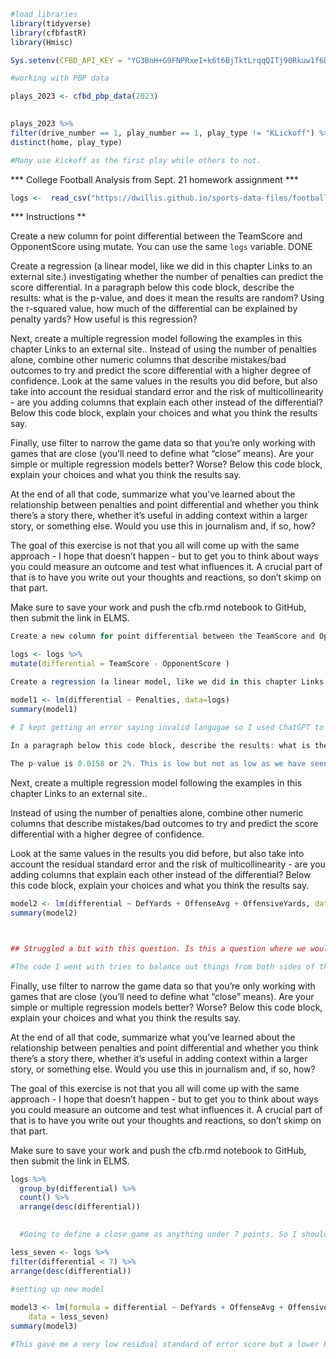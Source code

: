 ```r
#load libraries
library(tidyverse)
library(cfbfastR)
library(Hmisc)

```

```r

Sys.setenv(CFBD_API_KEY = "YG3BnH+G9FNPRxeI+k6t6BjTktLrqqQITj90Rkuw1f6Dt9rL54jczqxjg8rGA3Sj")


```

```r
#working with PBP data

plays_2023 <- cfbd_pbp_data(2023)
  
```

```r
plays_2023 %>% 
filter(drive_number == 1, play_number == 1, play_type != "KLickoff") %>% 
distinct(home, play_type)

#Many use kickoff as the first play while others to not. 

```

*** College Football Analysis from Sept. 21 homework assignment ***

```r

logs <-  read_csv("https://dwillis.github.io/sports-data-files/footballlogs1122.csv")


```

*** Instructions **

Create a new column for point differential between the TeamScore and OpponentScore using mutate. You can use the same `logs` variable. DONE

Create a regression (a linear model, like we did in this chapter Links to an external site.) investigating whether the number of penalties can predict the score differential. In a paragraph below this code block, describe the results: what is the p-value, and does it mean the results are random? Using the r-squared value, how much of the differential can be explained by penalty yards? How useful is this regression?

Next, create a multiple regression model following the examples in this chapter Links to an external site.. Instead of using the number of penalties alone, combine other numeric columns that describe mistakes/bad outcomes to try and predict the score differential with a higher degree of confidence. Look at the same values in the results you did before, but also take into account the residual standard error and the risk of multicollinearity - are you adding columns that explain each other instead of the differential? Below this code block, explain your choices and what you think the results say.

Finally, use filter to narrow the game data so that you're only working with games that are close (you'll need to define what "close" means). Are your simple or multiple regression models better? Worse? Below this code block, explain your choices and what you think the results say.

At the end of all that code, summarize what you've learned about the relationship between penalties and point differential and whether you think there's a story there, whether it's useful in adding context within a larger story, or something else. Would you use this in journalism and, if so, how?

The goal of this exercise is not that you all will come up with the same approach - I hope that doesn't happen - but to get you to think about ways you could measure an outcome and test what influences it. A crucial part of that is to have you write out your thoughts and reactions, so don't skimp on that part.

Make sure to save your work and push the cfb.rmd notebook to GitHub, then submit the link in ELMS.


```r
Create a new column for point differential between the TeamScore and OpponentScore using mutate. You can use the same `logs` variable.

logs <- logs %>% 
mutate(differential = TeamScore - OpponentScore )

```

```r
Create a regression (a linear model, like we did in this chapter Links to an external site.) investigating whether the number of penalties can predict the score differential. 

model1 <- lm(differential ~ Penalties, data=logs)
summary(model1)

# I kept getting an error saying invalid langugae so I used ChatGPT to tell me that what I was doing wrong was originally writing the code like this model1 <- logs %>% lm(differential ~ Penalties, data=logs) summary(model1)... the error was that I did not need the first logs. I only needed to set the data equal to logs.

In a paragraph below this code block, describe the results: what is the p-value, and does it mean the results are random? Using the r-squared value, how much of the differential can be explained by penalty yards? How useful is this regression?
  
The p-value is 0.0158 or 2%. This is low but not as low as we have seen before in other examples. The R-Squared value is close to 0 which means there is not much of a correlation to this data. The regression is not successful because there is a very high Risidual Standard of Error in the 20s. I think you go off the R value when you say that less than 1% of the value can be explained by the penalty yards. 


```
Next, create a multiple regression model following the examples in this chapter Links to an external site..

Instead of using the number of penalties alone, combine other numeric columns that describe mistakes/bad outcomes to try and predict the score differential with a higher degree of confidence. 

Look at the same values in the results you did before, but also take into account the residual standard error and the risk of multicollinearity - are you adding columns that explain each other instead of the differential? Below this code block, explain your choices and what you think the results say.

```r




model2 <- lm(differential ~ DefYards + OffenseAvg + OffensiveYards, data=logs)
summary(model2)



## Struggled a bit with this question. Is this a question where we would create a martrix?

#The code I went with tries to balance out things from both sides of the ball. I'm sure there is a combination that produces a lower standard error score which would make a stronger relationship but getting it to a 12 down from 22 is good in my book. It also produced a high R-squared closer to 1 which means that there is something correlated about these figures in determining the point differental of a game. 


```
Finally, use filter to narrow the game data so that you're only working with games that are close (you'll need to define what "close" means). Are your simple or multiple regression models better? Worse? Below this code block, explain your choices and what you think the results say.

At the end of all that code, summarize what you've learned about the relationship between penalties and point differential and whether you think there's a story there, whether it's useful in adding context within a larger story, or something else. Would you use this in journalism and, if so, how?

The goal of this exercise is not that you all will come up with the same approach - I hope that doesn't happen - but to get you to think about ways you could measure an outcome and test what influences it. A crucial part of that is to have you write out your thoughts and reactions, so don't skimp on that part.

Make sure to save your work and push the cfb.rmd notebook to GitHub, then submit the link in ELMS.

```r
logs %>% 
  group_by(differential) %>% 
  count() %>% 
  arrange(desc(differential))

  
  #Going to define a close game as anything under 7 points. So I should create a filter to only show me the games with a score differential of 7 or less.

less_seven <- logs %>% 
filter(differential < 7) %>% 
arrange(desc(differential))
  
#setting up new model
```


```r

model3 <- lm(formula = differential ~ DefYards + OffenseAvg + OffensiveYards, 
    data = less_seven)
summary(model3)

#This gave me a very low residual standard of error score but a lower R-squared score as well. What this tells me is that maybe the factors I chose work well in games with a higher differential than those with a lower one. I also think that there is more of a situational relationship here that theres a stronger correlation wtih higher point differentials rather than in close games. Would this mean that penalties don't always influence the point differentials of close games?





```

